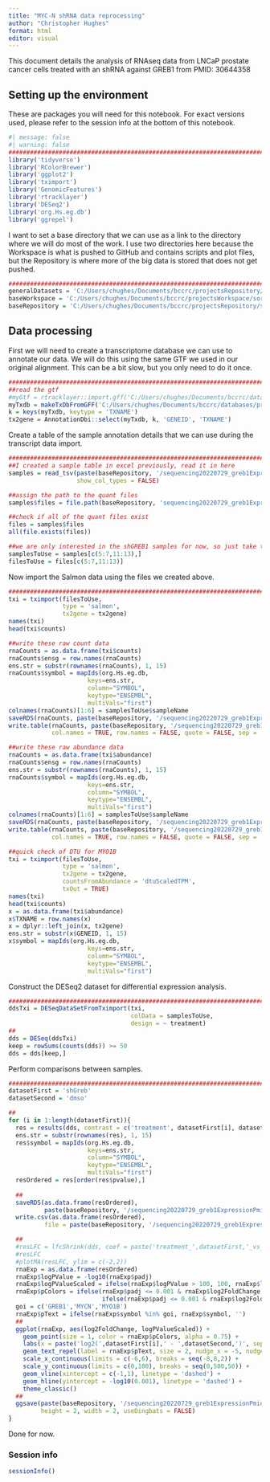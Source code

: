 ```yaml
---
title: "MYC-N shRNA data reprocessing"
author: "Christopher Hughes"
format: html
editor: visual
---
```


This document details the analysis of RNAseq data from LNCaP prostate cancer cells treated with an shRNA against GREB1 from PMID: 30644358

## Setting up the environment

These are packages you will need for this notebook. For exact versions used, please refer to the session info at the bottom of this notebook.

```r
#| message: false
#| warning: false
##########################################################################################
library('tidyverse')
library('RColorBrewer')
library('ggplot2')
library('tximport')
library('GenomicFeatures')
library('rtracklayer')
library('DESeq2')
library('org.Hs.eg.db')
library('ggrepel')
```

I want to set a base directory that we can use as a link to the directory where we will do most of the work. I use two directories here because the Workspace is what is pushed to GitHub and contains scripts and plot files, but the Repository is where more of the big data is stored that does not get pushed.

```r
##########################################################################################
generalDatasets = 'C:/Users/chughes/Documents/bccrc/projectsRepository/generalDatasets'
baseWorkspace = 'C:/Users/chughes/Documents/bccrc/projectsWorkspace/sorensenLab/relatedToHaifeng'
baseRepository = 'C:/Users/chughes/Documents/bccrc/projectsRepository/sorensenLab/relatedToHaifeng'
```

## Data processing

First we will need to create a transcriptome database we can use to annotate our data. We will do this using the same GTF we used in our original alignment. This can be a bit slow, but you only need to do it once.

```r
##########################################################################################
##read the gtf
#myGtf = rtracklayer::import.gff('C:/Users/chughes/Documents/bccrc/databases/projectEwSDlg2/baseGenomeFiles/genome.gtf')
myTxdb = makeTxDbFromGFF('C:/Users/chughes/Documents/bccrc/databases/projectEwSDlg2/baseGenomeFiles/genome.gtf')
k = keys(myTxdb, keytype = 'TXNAME')
tx2gene = AnnotationDbi::select(myTxdb, k, 'GENEID', 'TXNAME')
```

Create a table of the sample annotation details that we can use during the transcript data import.

```r
##########################################################################################
##I created a sample table in excel previously, read it in here
samples = read_tsv(paste(baseRepository, '/sequencing20220729_greb1ExpressionPmid30644358/sampleLayout.tsv', sep = ''),
                   show_col_types = FALSE)

##assign the path to the quant files
samples$files = file.path(baseRepository, 'sequencing20220729_greb1ExpressionPmid30644358/quants', samples$sra, 'quant.sf')

##check if all of the quant files exist
files = samples$files
all(file.exists(files))

##we are only interested in the shGREB1 samples for now, so just take these
samplesToUse = samples[c(5:7,11:13),]
filesToUse = files[c(5:7,11:13)]
```

Now import the Salmon data using the files we created above.

```r
##########################################################################################
txi = tximport(filesToUse, 
               type = 'salmon', 
               tx2gene = tx2gene)
names(txi)
head(txi$counts)

##write these raw count data
rnaCounts = as.data.frame(txi$counts)
rnaCounts$ensg = row.names(rnaCounts)
ens.str = substr(rownames(rnaCounts), 1, 15)
rnaCounts$symbol = mapIds(org.Hs.eg.db,
                      keys=ens.str,
                      column="SYMBOL",
                      keytype="ENSEMBL",
                      multiVals="first")
colnames(rnaCounts)[1:6] = samplesToUse$sampleName
saveRDS(rnaCounts, paste(baseRepository, '/sequencing20220729_greb1ExpressionPmid30644358/dataset_salmonRawRnaCounts.rds',sep = ''))
write.table(rnaCounts, paste(baseRepository, '/sequencing20220729_greb1ExpressionPmid30644358/dataset_salmonRawRnaCounts.tsv',sep = ''),
            col.names = TRUE, row.names = FALSE, quote = FALSE, sep = '\t')

##write these raw abundance data
rnaCounts = as.data.frame(txi$abundance)
rnaCounts$ensg = row.names(rnaCounts)
ens.str = substr(rownames(rnaCounts), 1, 15)
rnaCounts$symbol = mapIds(org.Hs.eg.db,
                      keys=ens.str,
                      column="SYMBOL",
                      keytype="ENSEMBL",
                      multiVals="first")
colnames(rnaCounts)[1:6] = samplesToUse$sampleName
saveRDS(rnaCounts, paste(baseRepository, '/sequencing20220729_greb1ExpressionPmid30644358/dataset_salmonRawAbundance.rds',sep = ''))
write.table(rnaCounts, paste(baseRepository, '/sequencing20220729_greb1ExpressionPmid30644358/dataset_salmonRawAbundance.tsv',sep = ''),
            col.names = TRUE, row.names = FALSE, quote = FALSE, sep = '\t')

##quick check of DTU for MYO1B
txi = tximport(filesToUse, 
               type = 'salmon', 
               tx2gene = tx2gene,
               countsFromAbundance = 'dtuScaledTPM',
               txOut = TRUE)
names(txi)
head(txi$counts)
x = as.data.frame(txi$abundance)
x$TXNAME = row.names(x)
x = dplyr::left_join(x, tx2gene)
ens.str = substr(x$GENEID, 1, 15)
x$symbol = mapIds(org.Hs.eg.db,
                      keys=ens.str,
                      column="SYMBOL",
                      keytype="ENSEMBL",
                      multiVals="first")
```

Construct the DESeq2 dataset for differential expression analysis.

```r
##########################################################################################
ddsTxi = DESeqDataSetFromTximport(txi,
                                  colData = samplesToUse,
                                  design = ~ treatment)
##
dds = DESeq(ddsTxi)
keep = rowSums(counts(dds)) >= 50
dds = dds[keep,]
```

Perform comparisons between samples.

```r
##########################################################################################
datasetFirst = 'shGreb'
datasetSecond = 'dmso'

##
for (i in 1:length(datasetFirst)){
  res = results(dds, contrast = c('treatment', datasetFirst[i], datasetSecond))
  ens.str = substr(rownames(res), 1, 15)
  res$symbol = mapIds(org.Hs.eg.db,
                      keys=ens.str,
                      column="SYMBOL",
                      keytype="ENSEMBL",
                      multiVals="first")
  resOrdered = res[order(res$pvalue),]
  
  ##
  saveRDS(as.data.frame(resOrdered), 
          paste(baseRepository, '/sequencing20220729_greb1ExpressionPmid30644358/dataset_deseq2_total_', datasetFirst[i], '-', datasetSecond, '.rds', sep = ''))
  write.csv(as.data.frame(resOrdered), 
          file = paste(baseRepository, '/sequencing20220729_greb1ExpressionPmid30644358/dataset_deseq2_total_', datasetFirst[i], '-', datasetSecond, '.csv', sep = ''))

  ##
  #resLFC = lfcShrink(dds, coef = paste('treatment_',datasetFirst,'_vs_',datasetSecond, sep = ''), type = "apeglm")
  #resLFC
  #plotMA(resLFC, ylim = c(-2,2))
  rnaExp = as.data.frame(resOrdered)
  rnaExp$logPValue = -log10(rnaExp$padj)
  rnaExp$logPValueScaled = ifelse(rnaExp$logPValue > 100, 100, rnaExp$logPValue)
  rnaExp$pColors = ifelse(rnaExp$padj <= 0.001 & rnaExp$log2FoldChange >= 1, brewer.pal(3,'OrRd')[3], 
                          ifelse(rnaExp$padj <= 0.001 & rnaExp$log2FoldChange <= -1, brewer.pal(3,'Blues')[3], brewer.pal(3,'Greys')[2]))
  goi = c('GREB1','MYCN','MYO1B')
  rnaExp$pText = ifelse(rnaExp$symbol %in% goi, rnaExp$symbol, '')
  ##
  ggplot(rnaExp, aes(log2FoldChange, logPValueScaled)) +
    geom_point(size = 1, color = rnaExp$pColors, alpha = 0.75) +
    labs(x = paste('log2(',datasetFirst[i],' - ',datasetSecond,')', sep = ''), y = '-log10(Adjusted p-value)', title = paste(datasetFirst[i],' vs ',datasetSecond, sep='')) +
    geom_text_repel(label = rnaExp$pText, size = 2, nudge_x = -5, nudge_y = -50, max.overlaps = 15000) +
    scale_x_continuous(limits = c(-6,6), breaks = seq(-8,8,2)) +
    scale_y_continuous(limits = c(0,100), breaks = seq(0,500,50)) +
    geom_vline(xintercept = c(-1,1), linetype = 'dashed') +
    geom_hline(yintercept = -log10(0.001), linetype = 'dashed') +
    theme_classic()
  ##
  ggsave(paste(baseRepository, '/sequencing20220729_greb1ExpressionPmid30644358/scatter_deseq2_', datasetFirst[i], '-', datasetSecond, '.pdf', sep = ''),
         height = 2, width = 2, useDingbats = FALSE)
}
```

Done for now.

### Session info

```r
sessionInfo()
```
